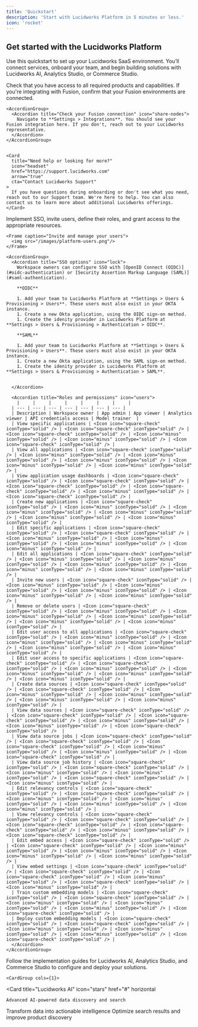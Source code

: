 ```yaml
---
title: 'Quickstart'
description: 'Start with Lucidworks Platform in 5 minutes or less.'
icon: 'rocket'
---
```



## Get started with the Lucidworks Platform

Use this quickstart to set up your Lucidworks SaaS environment. You’ll connect services, onboard your team, and begin building solutions with Lucidworks AI, Analytics Studio, or Commerce Studio.

<Steps>
  <Step title="Connect your services">
    Check that you have access to all required products and capabilities. If you're integrating with Fusion, confirm that your Fusion environments are connected.

    <AccordionGroup>
      <Accordion title="Check your Fusion connection" icon="share-nodes">
        Navigate to **Settings > Integrations**. You should see your Fusion integration here. If you don't, reach out to your Lucidworks representative. 
      </Accordion>
    </AccordionGroup>


    <Card
      title="Need help or looking for more?"
      icon="headset"
      href="https://support.lucidworks.com"
      arrow="true"
      cta="Contact Lucidworks Support"
    >
      If you have questions during onboarding or don't see what you need, reach out to our Support team. We're here to help. You can also contact us to learn more about additional Lucidworks offerings.
    </Card>
  </Step>
  <Step title="Onboard your team">
    Implement SSO, invite users, define their roles, and grant access to the appropriate resources.

    <Frame caption="Invite and manage your users">
      <img src="/images/platform-users.png"/>
    </Frame>

    <AccordionGroup>
      <Accordion title="SSO options" icon="lock">
        Workspace owners can configure SSO with [OpenID Connect (OIDC)](#oidc-authentication) or [Security Assertion Markup Language (SAML)](#saml-authentication).

        **OIDC**

        1. Add your team to Lucidworks Platform at **Settings > Users & Provisioning > Users**. These users must also exist in your OKTA instance.
        1. Create a new Okta application, using the OIDC sign-on method. 
        1. Create the idenity provider in Lucidworks Platform at **Settings > Users & Provisioning > Authentication > OIDC**. 

        **SAML**

        1. Add your team to Lucidworks Platform at **Settings > Users & Provisioning > Users**. These users must also exist in your OKTA instance.
        1. Create a new Okta application, using the SAML sign-on method. 
        1. Create the idenity provider in Lucidworks Platform at **Settings > Users & Provisioning > Authentication > SAML**. 


      </Accordion>

      <Accordion title="Roles and permissions" icon="users">
        |     |     |     |     |     |     |     |
      | --- | --- | --- | --- | --- | --- | --- |
      | Description | Workspace owner | App admin | App viewer | Analytics viewer | API credentials access | Model trainer  |
      | View specific applications | <Icon icon="square-check" iconType="solid" /> | <Icon icon="square-check" iconType="solid" /> | <Icon icon="square-check" iconType="solid" /> | <Icon icon="minus" iconType="solid" /> | <Icon icon="minus" iconType="solid" /> | <Icon icon="square-check" iconType="solid" /> |
      | View all applications | <Icon icon="square-check" iconType="solid" /> | <Icon icon="minus" iconType="solid" /> | <Icon icon="minus" iconType="solid" /> | <Icon icon="minus" iconType="solid" /> | <Icon icon="minus" iconType="solid" /> | <Icon icon="minus" iconType="solid" /> |
      | View application usage dashboards | <Icon icon="square-check" iconType="solid" /> | <Icon icon="square-check" iconType="solid" /> | <Icon icon="square-check" iconType="solid" /> | <Icon icon="square-check" iconType="solid" /> | <Icon icon="minus" iconType="solid" /> | <Icon icon="square-check" iconType="solid" /> |
      | Create new applications | <Icon icon="square-check" iconType="solid" /> | <Icon icon="minus" iconType="solid" /> | <Icon icon="minus" iconType="solid" /> | <Icon icon="minus" iconType="solid" /> | <Icon icon="minus" iconType="solid" /> | <Icon icon="minus" iconType="solid" /> |
      | Edit specific applications | <Icon icon="square-check" iconType="solid" /> | <Icon icon="square-check" iconType="solid" /> | <Icon icon="minus" iconType="solid" /> | <Icon icon="minus" iconType="solid" /> | <Icon icon="minus" iconType="solid" /> | <Icon icon="minus" iconType="solid" /> |
      | Edit all applications | <Icon icon="square-check" iconType="solid" /> | <Icon icon="minus" iconType="solid" /> | <Icon icon="minus" iconType="solid" /> | <Icon icon="minus" iconType="solid" /> | <Icon icon="minus" iconType="solid" /> | <Icon icon="minus" iconType="solid" /> |
      | Invite new users | <Icon icon="square-check" iconType="solid" /> | <Icon icon="minus" iconType="solid" /> | <Icon icon="minus" iconType="solid" /> | <Icon icon="minus" iconType="solid" /> | <Icon icon="minus" iconType="solid" /> | <Icon icon="minus" iconType="solid" /> |
      | Remove or delete users | <Icon icon="square-check" iconType="solid" /> | <Icon icon="minus" iconType="solid" /> | <Icon icon="minus" iconType="solid" /> | <Icon icon="minus" iconType="solid" /> | <Icon icon="minus" iconType="solid" /> | <Icon icon="minus" iconType="solid" /> |
      | Edit user access to all applications | <Icon icon="square-check" iconType="solid" /> | <Icon icon="minus" iconType="solid" /> | <Icon icon="minus" iconType="solid" /> | <Icon icon="minus" iconType="solid" /> | <Icon icon="minus" iconType="solid" /> | <Icon icon="minus" iconType="solid" /> |
      | Edit user access to specific applications | <Icon icon="square-check" iconType="solid" /> | <Icon icon="square-check" iconType="solid" /> | <Icon icon="minus" iconType="solid" /> | <Icon icon="minus" iconType="solid" /> | <Icon icon="minus" iconType="solid" /> | <Icon icon="minus" iconType="solid" /> |
      | Create data sources | <Icon icon="square-check" iconType="solid" /> | <Icon icon="square-check" iconType="solid" /> | <Icon icon="minus" iconType="solid" /> | <Icon icon="minus" iconType="solid" /> | <Icon icon="minus" iconType="solid" /> | <Icon icon="minus" iconType="solid" /> |
      | View data sources | <Icon icon="square-check" iconType="solid" /> | <Icon icon="square-check" iconType="solid" /> | <Icon icon="square-check" iconType="solid" /> | <Icon icon="minus" iconType="solid" /> | <Icon icon="minus" iconType="solid" /> | <Icon icon="square-check" iconType="solid" />  |
      | View data source jobs | <Icon icon="square-check" iconType="solid" /> | <Icon icon="square-check" iconType="solid" /> | <Icon icon="square-check" iconType="solid" /> | <Icon icon="minus" iconType="solid" /> | <Icon icon="minus" iconType="solid" /> | <Icon icon="square-check" iconType="solid" /> |
      | View data source job history | <Icon icon="square-check" iconType="solid" /> | <Icon icon="square-check" iconType="solid" /> | <Icon icon="minus" iconType="solid" /> | <Icon icon="minus" iconType="solid" /> | <Icon icon="square-check" iconType="solid" /> | <Icon icon="minus" iconType="solid" /> |
      | Edit relevancy controls | <Icon icon="square-check" iconType="solid" /> | <Icon icon="square-check" iconType="solid" /> | <Icon icon="minus" iconType="solid" /> | <Icon icon="minus" iconType="solid" /> | <Icon icon="minus" iconType="solid" /> | <Icon icon="minus" iconType="solid" /> |
      | View relevancy controls | <Icon icon="square-check" iconType="solid" /> | <Icon icon="square-check" iconType="solid" /> | <Icon icon="square-check" iconType="solid" /> | <Icon icon="square-check" iconType="solid" /> | <Icon icon="minus" iconType="solid" /> | <Icon icon="square-check" iconType="solid" /> |
      | Edit embed access | <Icon icon="square-check" iconType="solid" /> | <Icon icon="square-check" iconType="solid" /> | <Icon icon="minus" iconType="solid" /> | <Icon icon="minus" iconType="solid" /> | <Icon icon="minus" iconType="solid" /> | <Icon icon="minus" iconType="solid" /> |
      | View embed settings | <Icon icon="square-check" iconType="solid" /> | <Icon icon="square-check" iconType="solid" /> | <Icon icon="square-check" iconType="solid" /> | <Icon icon="minus" iconType="solid" /> | <Icon icon="square-check" iconType="solid" /> | <Icon icon="minus" iconType="solid" /> |
      | Train custom embedding models | <Icon icon="square-check" iconType="solid" /> | <Icon icon="square-check" iconType="solid" /> | <Icon icon="minus" iconType="solid" /> | <Icon icon="minus" iconType="solid" /> | <Icon icon="minus" iconType="solid" /> | <Icon icon="square-check" iconType="solid" /> |
      | Deploy custom embedding models | <Icon icon="square-check" iconType="solid" /> | <Icon icon="square-check" iconType="solid" /> | <Icon icon="minus" iconType="solid" /> | <Icon icon="minus" iconType="solid" /> | <Icon icon="minus" iconType="solid" /> | <Icon icon="square-check" iconType="solid" /> |
      </Accordion>
    </AccordionGroup>
    
  </Step>
  <Step title="Build your solutions">
    Follow the implementation guides for Lucidworks AI, Analytics Studio, and Commerce Studio to configure and deploy your solutions.

    <CardGroup cols={1}>
  <Card
    title="Lucidworks AI"
    icon="stars"
    href="#"
    horizontal
  >
    Advanced AI-powered data discovery and search
  </Card>
  <Card
    title="Analytics Studio"
    icon="chart-line"
    href="#"
    horizontal
  >
    Transform data into actionable intelligence
  </Card>
  <Card
    title="Commerce Studio"
    icon="cart-shopping"
    href="#"
    horizontal
  >
    Optimize search results and improve product discovery
  </Card>
</CardGroup>
  </Step>
</Steps>